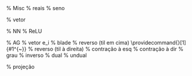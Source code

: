 
::: {.hidden}

% Misc
\providecommand{\reais}{\mathbb{R}}           % reais
\DeclareMathOperator{\sen}{\text{sen}}        % seno
\providecommand{\vet}[1]{\mathbf{#1}}         % vetor


% NN
\DeclareMathOperator{\relu}{\text{ReLU}}      % ReLU


% AG
\providecommand{\ve}[1]{\vet{e}_{#1}}         % vetor e_i
\providecommand{\bl}[1]{\mathbf{#1}}          % blade
\providecommand{\rev}[1]{\widetilde{#1}}      % reverso (til em cima)
\providecommand{\rev2}[1]{#1^{~}}             % reverso (til à direita)
\providecommand{\lc}{\rfloor}                 % contração à esq
\providecommand{\rc}{\lfloor}                 % contração à dir
\providecommand{\grau}{\text{grau}}           % grau
\providecommand{\inv}[1]{#1^{-1}}             % inverso
\providecommand{\dual}[1]{#1^{*}}             % dual
\providecommand{\undual}[1]{#1^{-*}}          % undual
\providecommand{\proj}[2]{\textsf{P}_{#2}[#1]}    % projeção

:::
